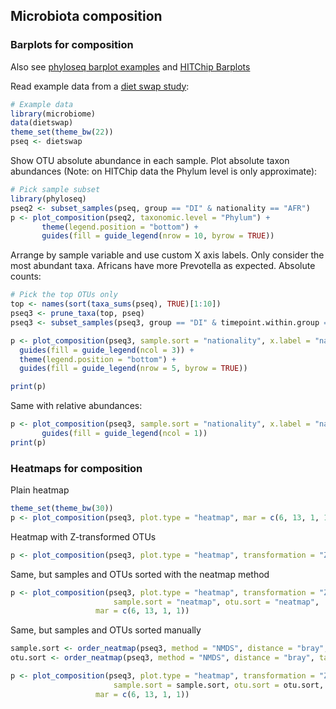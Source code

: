 ## Microbiota composition


### Barplots for composition

Also see [phyloseq barplot examples](http://joey711.github.io/phyloseq/plot_bar-examples.html) and [HITChip Barplots](Barplots.md)


Read example data from a [diet swap study](http://dx.doi.org/10.1038/ncomms7342):

```r
# Example data
library(microbiome)
data(dietswap)
theme_set(theme_bw(22))
pseq <- dietswap
```

Show OTU absolute abundance in each sample. Plot absolute taxon
abundances (Note: on HITChip data the Phylum level is only
approximate):

```r
# Pick sample subset
library(phyloseq)
pseq2 <- subset_samples(pseq, group == "DI" & nationality == "AFR")
p <- plot_composition(pseq2, taxonomic.level = "Phylum") +
       theme(legend.position = "bottom") +
       guides(fill = guide_legend(nrow = 10, byrow = TRUE))
```

Arrange by sample variable and use custom X axis labels. Only consider the most abundant taxa. Africans have more Prevotella as expected. Absolute counts:

```r
# Pick the top OTUs only
top <- names(sort(taxa_sums(pseq), TRUE)[1:10])
pseq3 <- prune_taxa(top, pseq)
pseq3 <- subset_samples(pseq3, group == "DI" & timepoint.within.group == 1)

p <- plot_composition(pseq3, sample.sort = "nationality", x.label = "nationality") +
  guides(fill = guide_legend(ncol = 3)) +
  theme(legend.position = "bottom") +
  guides(fill = guide_legend(nrow = 5, byrow = TRUE))

print(p)
```


Same with relative abundances:

```r
p <- plot_composition(pseq3, sample.sort = "nationality", x.label = "nationality", transformation = "relative.abundance") +
       guides(fill = guide_legend(ncol = 1))
print(p)
```



### Heatmaps for composition


Plain heatmap

```r
theme_set(theme_bw(30))
p <- plot_composition(pseq3, plot.type = "heatmap", mar = c(6, 13, 1, 1))
```


Heatmap with Z-transformed OTUs

```r
p <- plot_composition(pseq3, plot.type = "heatmap", transformation = "Z-OTU", mar = c(6, 13, 1, 1))
```


Same, but samples and OTUs sorted with the neatmap method

```r
p <- plot_composition(pseq3, plot.type = "heatmap", transformation = "Z-OTU",
       			       sample.sort = "neatmap", otu.sort = "neatmap",
			       mar = c(6, 13, 1, 1))
```


Same, but samples and OTUs sorted manually

```r
sample.sort <- order_neatmap(pseq3, method = "NMDS", distance = "bray", target = "sites", first = NULL) 
otu.sort <- order_neatmap(pseq3, method = "NMDS", distance = "bray", target = "species", first = NULL)

p <- plot_composition(pseq3, plot.type = "heatmap", transformation = "Z-OTU",
       			       sample.sort = sample.sort, otu.sort = otu.sort,
			       mar = c(6, 13, 1, 1))
```



